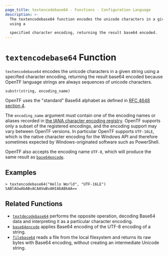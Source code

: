 ```yaml
---
page_title: textencodebase64 - Functions - Configuration Language
description: >-
  The textencodebase64 function encodes the unicode characters in a given string
  using a

  specified character encoding, returning the result base64 encoded.
---
```


# `textencodebase64` Function

`textencodebase64` encodes the unicode characters in a given string using a
specified character encoding, returning the result base64 encoded because
OpenTF language strings are always sequences of unicode characters.

```hcl
substr(string, encoding_name)
```

OpenTF uses the "standard" Base64 alphabet as defined in
[RFC 4648 section 4](https://tools.ietf.org/html/rfc4648#section-4).

The `encoding_name` argument must contain one of the encoding names or aliases
recorded in
[the IANA character encoding registry](https://www.iana.org/assignments/character-sets/character-sets.xhtml).
OpenTF supports only a subset of the registered encodings, and the encoding
support may vary between OpenTF versions. In particular OpenTF supports
`UTF-16LE`, which is the native character encoding for the Windows API and
therefore sometimes expected by Windows-originated software such as PowerShell.

OpenTF also accepts the encoding name `UTF-8`, which will produce the same
result as [`base64encode`](/docs/language/functions/base64encode).

## Examples

```
> textencodebase64("Hello World", "UTF-16LE")
SABlAGwAbABvACAAVwBvAHIAbABkAA==
```

## Related Functions

* [`textdecodebase64`](/docs/language/functions/textdecodebase64) performs the opposite operation,
  decoding Base64 data and interpreting it as a particular character encoding.
* [`base64encode`](/docs/language/functions/base64encode) applies Base64 encoding of the UTF-8
  encoding of a string.
* [`filebase64`](/docs/language/functions/filebase64) reads a file from the local filesystem
  and returns its raw bytes with Base64 encoding, without creating an
  intermediate Unicode string.
